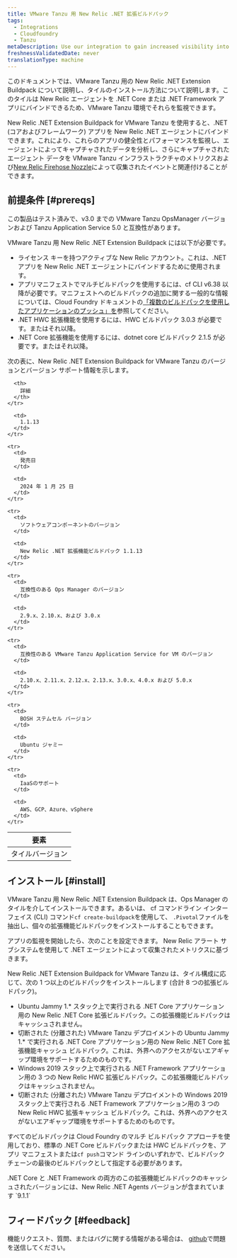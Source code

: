 ```yaml
---
title: VMware Tanzu 用 New Relic .NET 拡張ビルドパック
tags:
  - Integrations
  - Cloudfoundry
  - Tanzu
metaDescription: Use our integration to gain increased visibility into the performance of your VMware Tanzu environment.
freshnessValidatedDate: never
translationType: machine
---
```




このドキュメントでは、VMware Tanzu 用の New Relic .NET Extension Buildpack について説明し、タイルのインストール方法について説明します。このタイルは New Relic エージェントを .NET Core または .NET Framework アプリにバインドできるため、VMware Tanzu 環境でそれらを監視できます。

New Relic .NET Extension Buildpack for VMware Tanzu を使用すると、.NET (コアおよびフレームワーク) アプリを New Relic .NET エージェントにバインドできます。これにより、これらのアプリの健全性とパフォーマンスを監視し、エージェントによってキャプチャされたデータを分析し、さらにキャプチャされたエージェント データを VMware Tanzu インフラストラクチャのメトリクスおよび[New Relic Firehose Nozzle](https://network.pivotal.io/products/nr-firehose-nozzle/)によって収集されたイベントと関連付けることができます。

## 前提条件 [#prereqs]

この製品はテスト済みで、v3.0 までの VMware Tanzu OpsManager バージョンおよび Tanzu Application Service 5.0 と互換性があります。

VMware Tanzu 用 New Relic .NET Extension Buildpack には以下が必要です。

* ライセンス キーを持つアクティブな New Relic アカウント。これは、.NET アプリを New Relic .NET エージェントにバインドするために使用されます。
* アプリマニフェストでマルチビルドパックを使用するには、cf CLI v6.38 以降が必要です。マニフェストへのビルドパックの追加に関する一般的な情報については、Cloud Foundry ドキュメントの[「複数のビルドパックを使用したアプリケーションのプッシュ」を](https://docs.pivotal.io/application-service/buildpacks/use-multiple-buildpacks.html)参照してください。
* .NET HWC 拡張機能を使用するには、HWC ビルドパック 3.0.3 が必要です。またはそれ以降。
* .NET Core 拡張機能を使用するには、dotnet core ビルドパック 2.1.5 が必要です。またはそれ以降。

次の表に、New Relic .NET Extension Buildpack for VMware Tanzu のバージョンとバージョン サポート情報を示します。

<table>
  <thead>
    <tr>
      <th>
        要素
      </th>

      <th>
        詳細
      </th>
    </tr>
  </thead>

  <tbody>
    <tr>
      <td>
        タイルバージョン
      </td>

      <td>
        1.1.13
      </td>
    </tr>

    <tr>
      <td>
        発売日
      </td>

      <td>
        2024 年 1 月 25 日
      </td>
    </tr>

    <tr>
      <td>
        ソフトウェアコンポーネントのバージョン
      </td>

      <td>
        New Relic .NET 拡張機能ビルドパック 1.1.13
      </td>
    </tr>

    <tr>
      <td>
        互換性のある Ops Manager のバージョン
      </td>

      <td>
        2.9.x、2.10.x、および 3.0.x
      </td>
    </tr>

    <tr>
      <td>
        互換性のある VMware Tanzu Application Service for VM のバージョン
      </td>

      <td>
        2.10.x、2.11.x、2.12.x、2.13.x、3.0.x、4.0.x および 5.0.x
      </td>
    </tr>

    <tr>
      <td>
        BOSH ステムセル バージョン
      </td>

      <td>
        Ubuntu ジャミー
      </td>
    </tr>

    <tr>
      <td>
        IaaSのサポート
      </td>

      <td>
        AWS、GCP、Azure、vSphere
      </td>
    </tr>
  </tbody>
</table>

## インストール [#install]

VMware Tanzu 用 New Relic .NET Extension Buildpack は、Ops Manager のタイルを介してインストールできます。あるいは、 cf コマンドライン インターフェイス (CLI) コマンド`cf create-buildpack`を使用して、 `.Pivotal`ファイルを抽出し、個々の拡張機能ビルドパックをインストールすることもできます。

アプリの監視を開始したら、次のことを設定できます。 <InlinePopover type="alerts"/>New Relic アラート サブシステムを使用して .NET エージェントによって収集されたメトリクスに基づきます。

New Relic .NET Extension Buildpack for VMware Tanzu は、タイル構成に応じて、次の 1 つ以上のビルドパックをインストールします (合計 8 つの拡張ビルドパック)。

* Ubuntu Jammy 1.\* スタック上で実行される .NET Core アプリケーション用の New Relic .NET Core 拡張ビルドパック。この拡張機能ビルドパックはキャッシュされません。
* 切断された (分離された) VMware Tanzu デプロイメントの Ubuntu Jammy 1.\* で実行される .NET Core アプリケーション用の New Relic .NET Core 拡張機能キャッシュ ビルドパック。これは、外界へのアクセスがないエアギャップ環境をサポートするためのものです。
* Windows 2019 スタック上で実行される .NET Framework アプリケーション用の 3 つの New Relic HWC 拡張ビルドパック。この拡張機能ビルドパックはキャッシュされません。
* 切断された (分離された) VMware Tanzu デプロイメントの Windows 2019 スタック上で実行される .NET Framework アプリケーション用の 3 つの New Relic HWC 拡張キャッシュ ビルドパック。これは、外界へのアクセスがないエアギャップ環境をサポートするためのものです。

すべてのビルドパックは Cloud Foundry のマルチ ビルドパック アプローチを使用しており、標準の .NET Core ビルドパックまたは HWC ビルドパックを、アプリ マニフェストまたは`cf push`コマンド ラインのいずれかで、ビルドパック チェーンの最後のビルドパックとして指定する必要があります。

<Callout variant="important">
  .NET Core と .NET Framework の両方のこの拡張機能ビルドパックのキャッシュされたバージョンには、New Relic .NET Agents バージョンが含まれています `9.1.1`
</Callout>

## フィードバック [#feedback]

機能リクエスト、質問、またはバグに関する情報がある場合は、 [github](https://github.com/newrelic/newrelic-dotnet-buildpack-tile/issues)で問題を送信してください。